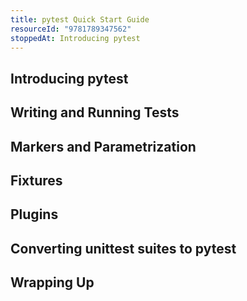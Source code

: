 ```yaml
---
title: pytest Quick Start Guide
resourceId: "9781789347562"
stoppedAt: Introducing pytest
---
```


## Introducing pytest

## Writing and Running Tests

## Markers and Parametrization

## Fixtures

## Plugins

## Converting unittest suites to pytest

## Wrapping Up

